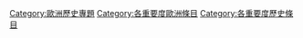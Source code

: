 [[Category:歐洲歷史專題|Category:歐洲歷史專題]]
[[Category:各重要度歐洲條目|Category:各重要度歐洲條目]]
[[Category:各重要度歷史條目|Category:各重要度歷史條目]]